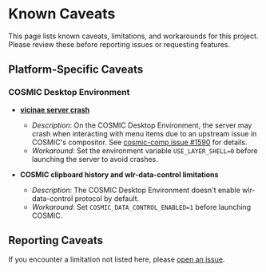 # Known Caveats

This page lists known caveats, limitations, and workarounds for this project. Please review these before reporting issues or requesting features.

## Platform-Specific Caveats

### COSMIC Desktop Environment

- **[vicinae server crash](https://github.com/vicinaehq/vicinae/issues/348)**
  - *Description*: On the COSMIC Desktop Environment, the server may crash when interacting with menu items due to an upstream issue in COSMIC's compositor. See [cosmic-comp issue #1590](https://github.com/pop-os/cosmic-comp/issues/1590) for details.
  - *Workaround*: Set the environment variable `USE_LAYER_SHELL=0` before launching the server to avoid crashes.

- **COSMIC clipboard history and wlr-data-control limitations**
  - *Description*: The COSMIC Desktop Environment doesn't enable wlr-data-control protocol by default.
  - *Workaround*: Set `COSMIC_DATA_CONTROL_ENABLED=1` before launching COSMIC.

## Reporting Caveats

If you encounter a limitation not listed here, please [open an issue](https://github.com/vicinaehq/vicinae/issues).
